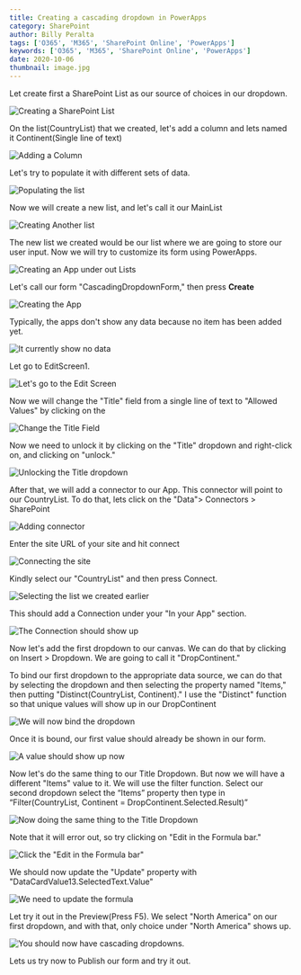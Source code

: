 ```yaml
---
title: Creating a cascading dropdown in PowerApps
category: SharePoint
author: Billy Peralta
tags: ['O365', 'M365', 'SharePoint Online', 'PowerApps']
keywords: ['O365', 'M365', 'SharePoint Online', 'PowerApps']
date: 2020-10-06
thumbnail: image.jpg
---
```


Let create first a SharePoint List as our source of choices in our dropdown.

![Creating a SharePoint List](/PostImages/0.jpg)

On the list(CountryList) that we created, let's add a column and lets named it Continent(Single line of text)

![Adding a Column](/PostImages/1.jpg)

Let's try to populate it with different sets of data.

![Populating the list](/PostImages/2.jpg)

Now we will create a new list, and let's call it our MainList

![Creating Another list](/PostImages/3.jpg)

The new list we created would be our list where we are going to store our user input. Now we will try to customize its form using PowerApps.

![Creating an App under out Lists](/PostImages/4.jpg)

Let's call our form "CascadingDropdownForm," then press **Create**

![Creating the App](/PostImages/5.jpg)

Typically, the apps don't show any data because no item has been added yet.

![It currently show no data](/PostImages/6.jpg)

Let go to EditScreen1.

![Let's go to the Edit Screen](/PostImages/7.jpg)

Now we will change the "Title" field from a single line of text to "Allowed Values" by clicking on the

![Change the Title Field](/PostImages/8.jpg)

Now we need to unlock it by clicking on the "Title" dropdown and right-click on, and clicking on "unlock."

![Unlocking the Title dropdown](/PostImages/9.jpg)

After that, we will add a connector to our App. This connector will point to our CountryList. To do that, lets click on the "Data"> Connectors > SharePoint

![Adding connector](/PostImages/10.jpg)

Enter the site URL of your site and hit connect

![Connecting the site](/PostImages/11.jpg)

Kindly select our "CountryList" and then press Connect.

![Selecting the list we created earlier](/PostImages/12.jpg)

This should add a Connection under your "In your App" section.

![The Connection should show up](/PostImages/13.jpg)

Now let's add the first dropdown to our canvas. We can do that by clicking on Insert > Dropdown. We are going to call it "DropContinent."

To bind our first dropdown to the appropriate data source, we can do that by selecting the dropdown and then selecting the property named "Items," then putting "Distinct(CountryList, Continent)." I use the "Distinct" function so that unique values will show up in our DropContinent

![We will now bind the dropdown](/PostImages/14.jpg)

Once it is bound, our first value should already be shown in our form.

![A value should show up now](/PostImages/15.jpg)

Now let's do the same thing to our Title Dropdown. But now we will have a different "Items" value to it. We will use the filter function. Select our second dropdown select the “Items” property then type in “Filter(CountryList, Continent = DropContinent.Selected.Result)”

![Now doing the same thing to the Title Dropdown](/PostImages/16.jpg)

Note that it will error out, so try clicking on "Edit in the Formula bar."

![Click the "Edit in the Formula bar"](/PostImages/17.jpg)

We should now update the "Update" property with "DataCardValue13.SelectedText.Value"

![We need to update the formula](/PostImages/18.jpg)

Let try it out in the Preview(Press F5). We select "North America" on our first dropdown, and with that, only choice under "North America" shows up.

![You should now have cascading dropdowns.](/PostImages/19.jpg)

Lets us try now to Publish our form and try it out.
